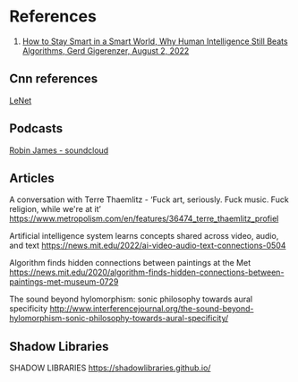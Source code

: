# References

1. [How to Stay Smart in a Smart World, Why Human Intelligence Still Beats Algorithms, Gerd Gigerenzer, August 2, 2022](https://mitpress.mit.edu/9780262046954/?fbclid=IwAR3XeEsjkoWKxIA3Yg4iYZs41KZrytyUEuaFGM_g4oXh88Q_xN8uqDX4B_M)


## Cnn references
[LeNet](https://www.oreilly.com/library/view/practical-convolutional-neural/9781788392303/1673a05c-0362-49b9-9e77-4f8da94ed0a1.xhtml)

## Podcasts
[Robin James - soundcloud](https://soundcloud.com/robin-james-3/tracks)

## Articles
A conversation with Terre Thaemlitz - ‘Fuck art, seriously. Fuck music. Fuck religion, while we're at it’
https://www.metropolism.com/en/features/36474_terre_thaemlitz_profiel

Artificial intelligence system learns concepts shared across video, audio, and text
https://news.mit.edu/2022/ai-video-audio-text-connections-0504

Algorithm finds hidden connections between paintings at the Met
https://news.mit.edu/2020/algorithm-finds-hidden-connections-between-paintings-met-museum-0729

The sound beyond hylomorphism: sonic philosophy towards aural specificity
http://www.interferencejournal.org/the-sound-beyond-hylomorphism-sonic-philosophy-towards-aural-specificity/

## Shadow Libraries
SHADOW LIBRARIES
https://shadowlibraries.github.io/
